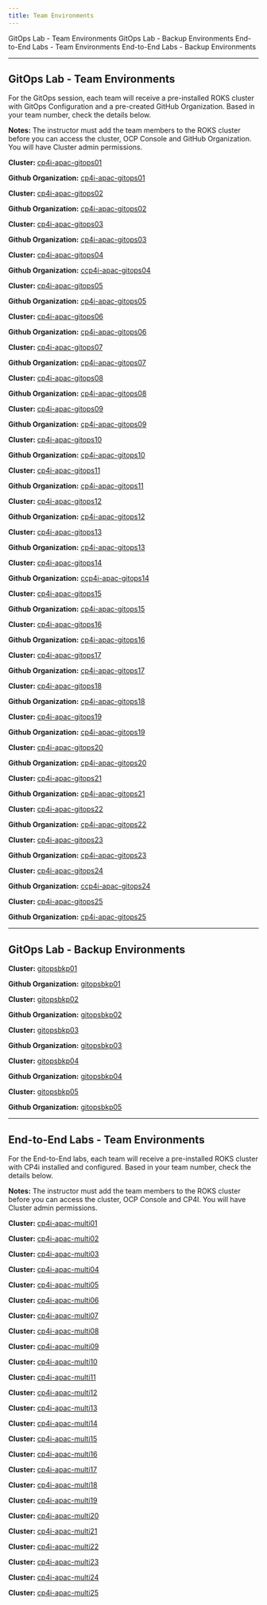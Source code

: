 ```yaml
---
title: Team Environments
---
```


<AnchorLinks>
  <AnchorLink>GitOps Lab - Team Environments</AnchorLink>
  <AnchorLink>GitOps Lab - Backup Environments</AnchorLink>
  <AnchorLink>End-to-End Labs - Team Environments</AnchorLink>
  <AnchorLink>End-to-End Labs - Backup Environments</AnchorLink>
</AnchorLinks>

***

## GitOps Lab - Team Environments

For the GitOps session, each team will receive a pre-installed ROKS cluster with GitOps Configuration and a pre-created GitHub Organization. Based in your team number, check the details below.

**Notes:**
The instructor must add the team members to the ROKS cluster before you can access the cluster, OCP Console and GitHub Organization. You will have Cluster admin permissions.

<Accordion>


<AccordionItem title="Team 01">

**Cluster:** <a href="https://cloud.ibm.com/kubernetes/clusters/ccief7ns00v2f6m8cf70/overview?platformType=openshift" target="_blank">cp4i-apac-gitops01</a>


**Github Organization:** <a href="https://github.com/cp4i-apac-gitops01" target="_blank">cp4i-apac-gitops01</a>


</AccordionItem>

<AccordionItem title="Team 02">

**Cluster:** <a href="https://cloud.ibm.com/kubernetes/clusters/cciefb3s0nld80m8cf7g/overview?platformType=openshift" target="_blank">cp4i-apac-gitops02</a>


**Github Organization:** <a href="https://github.com/cp4i-apac-gitops02" target="_blank">cp4i-apac-gitops02</a>


</AccordionItem>

<AccordionItem title="Team 03">

**Cluster:** <a href="https://cloud.ibm.com/kubernetes/clusters/cciefe9s0a5m0qe8cf80/overview?platformType=openshift" target="_blank">cp4i-apac-gitops03</a>


**Github Organization:** <a href="https://github.com/cp4i-apac-gitops03" target="_blank">cp4i-apac-gitops03</a>


</AccordionItem>

<AccordionItem title="Team 04">

**Cluster:** <a href="https://cloud.ibm.com/kubernetes/clusters/cciefhbs0tuopme8cf8g/overview?platformType=openshift" target="_blank">cp4i-apac-gitops04</a>


**Github Organization:** <a href="https://github.com/cp4i-apac-gitops04" target="_blank">ccp4i-apac-gitops04</a>


</AccordionItem>

<AccordionItem title="Team 05">

**Cluster:** <a href="https://cloud.ibm.com/kubernetes/clusters/cciefl0s070sa64tn9ig/overview?platformType=openshift" target="_blank">cp4i-apac-gitops05</a>


**Github Organization:** <a href="https://github.com/cp4i-apac-gitops05" target="_blank">cp4i-apac-gitops05</a>


</AccordionItem>

<AccordionItem title="Team 06">

**Cluster:** <a href="https://cloud.ibm.com/kubernetes/clusters/cciuaies0tihtrrrm8f0/overview?platformType=openshift" target="_blank">cp4i-apac-gitops06</a>


**Github Organization:** <a href="https://github.com/cp4i-apac-gitops06" target="_blank">cp4i-apac-gitops06</a>


</AccordionItem>

<AccordionItem title="Team 07">

**Cluster:** <a href="https://cloud.ibm.com/kubernetes/clusters/cciualss0tov7u14eia0/overview?platformType=openshift" target="_blank">cp4i-apac-gitops07</a>


**Github Organization:** <a href="https://github.com/cp4i-apac-gitops07" target="_blank">cp4i-apac-gitops07</a>


</AccordionItem>

<AccordionItem title="Team 08">

**Cluster:** <a href="https://cloud.ibm.com/kubernetes/clusters/cciefufs0iembnm8cf90/overview?platformType=openshift" target="_blank">cp4i-apac-gitops08</a>


**Github Organization:** <a href="https://github.com/cp4i-apac-gitops08" target="_blank">cp4i-apac-gitops08</a>


</AccordionItem>


<AccordionItem title="Team 09">

**Cluster:** <a href="https://cloud.ibm.com/kubernetes/clusters/ccieg1ts01g6gb94ei7g/overview?platformType=openshift" target="_blank">cp4i-apac-gitops09</a>


**Github Organization:** <a href="https://github.com/cp4i-apac-gitops09" target="_blank">cp4i-apac-gitops09</a>


</AccordionItem>

<AccordionItem title="Team 10">

**Cluster:** <a href="https://cloud.ibm.com/kubernetes/clusters/ccjjl1fd01lcr4q36eag/overview?platformType=openshift" target="_blank">cp4i-apac-gitops10</a>


**Github Organization:** <a href="https://github.com/cp4i-apac-gitops10" target="_blank">cp4i-apac-gitops10</a>


</AccordionItem>

<AccordionItem title="Team 11">

**Cluster:** <a href="https://cloud.ibm.com/kubernetes/clusters/ccieg82s0jth0v14ei8g/overview?platformType=openshift" target="_blank">cp4i-apac-gitops11</a>


**Github Organization:** <a href="https://github.com/cp4i-apac-gitops11" target="_blank">cp4i-apac-gitops11</a>


</AccordionItem>

<AccordionItem title="Team 12">

**Cluster:** <a href="https://cloud.ibm.com/kubernetes/clusters/ccjklh0d0nm9biscpn8g/overview?platformType=openshift" target="_blank">cp4i-apac-gitops12</a>


**Github Organization:** <a href="https://github.com/cp4i-apac-gitops12" target="_blank">cp4i-apac-gitops12</a>


</AccordionItem>

<AccordionItem title="Team 13">

**Cluster:** <a href="https://cloud.ibm.com/kubernetes/clusters/ccj1918t0f6dug1e7qdg/overview?platformType=openshift" target="_blank">cp4i-apac-gitops13</a>


**Github Organization:** <a href="https://github.com/cp4i-apac-gitops13" target="_blank">cp4i-apac-gitops13</a>


</AccordionItem>

<AccordionItem title="Team 14">

**Cluster:** <a href="https://cloud.ibm.com/kubernetes/clusters/ccjjl4id06sbk8immgqg/overview?platformType=openshift" target="_blank">cp4i-apac-gitops14</a>


**Github Organization:** <a href="https://github.com/cp4i-apac-gitops14" target="_blank">ccp4i-apac-gitops14</a>


</AccordionItem>

<AccordionItem title="Team 15">

**Cluster:** <a href="https://cloud.ibm.com/kubernetes/clusters/cciul49t0s7jh6epi4gg/overview?platformType=openshift" target="_blank">cp4i-apac-gitops15</a>


**Github Organization:** <a href="https://github.com/cp4i-apac-gitops15" target="_blank">cp4i-apac-gitops15</a>


</AccordionItem>

<AccordionItem title="Team 16">

**Cluster:** <a href="https://cloud.ibm.com/kubernetes/clusters/cciul7gt0jqgd7nqg4d0/overview?platformType=openshift" target="_blank">cp4i-apac-gitops16</a>


**Github Organization:** <a href="https://github.com/cp4i-apac-gitops16" target="_blank">cp4i-apac-gitops16</a>


</AccordionItem>

<AccordionItem title="Team 17">

**Cluster:** <a href="https://cloud.ibm.com/kubernetes/clusters/ccilht2s0cajith4ei90/overview?platformType=openshift" target="_blank">cp4i-apac-gitops17</a>


**Github Organization:** <a href="https://github.com/cp4i-apac-gitops17" target="_blank">cp4i-apac-gitops17</a>


</AccordionItem>

<AccordionItem title="Team 18">

**Cluster:** <a href="https://cloud.ibm.com/kubernetes/clusters/ccjjl7ad0ijs4r3ajck0/overview?platformType=openshift" target="_blank">cp4i-apac-gitops18</a>


**Github Organization:** <a href="https://github.com/cp4i-apac-gitops18" target="_blank">cp4i-apac-gitops18</a>


</AccordionItem>


<AccordionItem title="Team 19">

**Cluster:** <a href="https://cloud.ibm.com/kubernetes/clusters/ccjjla8d0rm321sp69v0/overview?platformType=openshift" target="_blank">cp4i-apac-gitops19</a>


**Github Organization:** <a href="https://github.com/cp4i-apac-gitops19" target="_blank">cp4i-apac-gitops19</a>


</AccordionItem>

<AccordionItem title="Team 20">

**Cluster:** <a href="https://cloud.ibm.com/kubernetes/clusters/ccjk7hkd0k3ead796q00/overview?platformType=openshift" target="_blank">cp4i-apac-gitops20</a>


**Github Organization:** <a href="https://github.com/cp4i-apac-gitops20" target="_blank">cp4i-apac-gitops20</a>


</AccordionItem>

<AccordionItem title="Team 21">

**Cluster:** <a href="https://cloud.ibm.com/kubernetes/clusters/ccjjld4d0b722crajckg/overview?platformType=openshift" target="_blank">cp4i-apac-gitops21</a>


**Github Organization:** <a href="https://github.com/cp4i-apac-gitops21" target="_blank">cp4i-apac-gitops21</a>


</AccordionItem>

<AccordionItem title="Team 22">

**Cluster:** <a href="https://cloud.ibm.com/kubernetes/clusters/ccjjlg6d0u5ok2i65ptg/overview?platformType=openshift" target="_blank">cp4i-apac-gitops22</a>


**Github Organization:** <a href="https://github.com/cp4i-apac-gitops22" target="_blank">cp4i-apac-gitops22</a>


</AccordionItem>

<AccordionItem title="Team 23">

**Cluster:** <a href="https://cloud.ibm.com/kubernetes/clusters/ccjjljdd078m9p796pu0/overview?platformType=openshift" target="_blank">cp4i-apac-gitops23</a>


**Github Organization:** <a href="https://github.com/cp4i-apac-gitops23" target="_blank">cp4i-apac-gitops23</a>


</AccordionItem>

<AccordionItem title="Team 24">

**Cluster:** <a href="https://cloud.ibm.com/kubernetes/clusters/ccjjlmbd09coupf96pug/overview?platformType=openshift" target="_blank">cp4i-apac-gitops24</a>


**Github Organization:** <a href="https://github.com/cp4i-apac-gitops24" target="_blank">ccp4i-apac-gitops24</a>


</AccordionItem>

<AccordionItem title="Team 25">

**Cluster:** <a href="https://cloud.ibm.com/kubernetes/clusters/ccjjlp1d0stensv96pv0/overview?platformType=openshift" target="_blank">cp4i-apac-gitops25</a>


**Github Organization:** <a href="https://github.com/cp4i-apac-gitops25" target="_blank">cp4i-apac-gitops25</a>


</AccordionItem>


***

## GitOps Lab - Backup Environments

<AccordionItem title="APAC Backup 01">

**Cluster:** <a href="https://cloud.ibm.com/kubernetes/clusters/cck9uvns068ldfdi1150/overview?platformType=openshift" target="_blank">gitopsbkp01</a>


**Github Organization:** <a href="https://github.com/gitopsbkp01" target="_blank">gitopsbkp01</a>


</AccordionItem>

<AccordionItem title="APAC Backup 02">

**Cluster:** <a href="https://cloud.ibm.com/kubernetes/clusters/cck9v2js09e6pmti115g/overview?platformType=openshift" target="_blank">gitopsbkp02</a>


**Github Organization:** <a href="https://github.com/gitopsbkp02" target="_blank">gitopsbkp02</a>


</AccordionItem>

<AccordionItem title="APAC Backup 03">

**Cluster:** <a href="https://cloud.ibm.com/kubernetes/clusters/cck9v5js00nc8r7n64og/overview?platformType=openshift" target="_blank">gitopsbkp03</a>


**Github Organization:** <a href="https://github.com/gitopsbkp03" target="_blank">gitopsbkp03</a>


</AccordionItem>

<AccordionItem title="APAC Backup 04">

**Cluster:** <a href="https://cloud.ibm.com/kubernetes/clusters/cck9v8js0t0072d12l60/overview?platformType=openshift" target="_blank">gitopsbkp04</a>


**Github Organization:** <a href="https://github.com/gitopsbkp04" target="_blank">gitopsbkp04</a>


</AccordionItem>

<AccordionItem title="APAC Backup 05">

**Cluster:** <a href="https://cloud.ibm.com/kubernetes/clusters/cck9vbvs0ao6elk68usg/overview?platformType=openshift" target="_blank">gitopsbkp05</a>


**Github Organization:** <a href="https://github.com/gitopsbkp05" target="_blank">gitopsbkp05</a>


</AccordionItem>



</Accordion>

***

## End-to-End Labs - Team Environments

For the End-to-End labs, each team will receive a pre-installed ROKS cluster with CP4i installed and configured. Based in your team number, check the details below.

**Notes:**
The instructor must add the team members to the ROKS cluster before you can access the cluster, OCP Console and CP4I. You will have Cluster admin permissions.

<Accordion>


<AccordionItem title="Team 01">

**Cluster:** <a href="https://cloud.ibm.com/kubernetes/clusters/cckvc59d0nmcp47qari0/overview?platformType=openshift" target="_blank">cp4i-apac-multi01</a>

</AccordionItem>

<AccordionItem title="Team 02">

**Cluster:** <a href="https://cloud.ibm.com/kubernetes/clusters/ccklv5is0lbbgu468uv0/overview?platformType=openshift" target="_blank">cp4i-apac-multi02</a>

</AccordionItem>

<AccordionItem title="Team 03">

**Cluster:** <a href=" " target="_blank">cp4i-apac-multi03</a>

</AccordionItem>

<AccordionItem title="Team 04">

**Cluster:** <a href=" " target="_blank">cp4i-apac-multi04</a>

</AccordionItem>

<AccordionItem title="Team 05">

**Cluster:** <a href=" " target="_blank">cp4i-apac-multi05</a>

</AccordionItem>

<AccordionItem title="Team 06">

**Cluster:** <a href=" " target="_blank">cp4i-apac-multi06</a>

</AccordionItem>

<AccordionItem title="Team 07">

**Cluster:** <a href=" " target="_blank">cp4i-apac-multi07</a>

</AccordionItem>

<AccordionItem title="Team 08">

**Cluster:** <a href=" " target="_blank">cp4i-apac-multi08</a>

</AccordionItem>

<AccordionItem title="Team 09">

**Cluster:** <a href=" " target="_blank">cp4i-apac-multi09</a>

</AccordionItem>

<AccordionItem title="Team 10">

**Cluster:** <a href=" " target="_blank">cp4i-apac-multi10</a>

</AccordionItem>

<AccordionItem title="Team 11">

**Cluster:** <a href=" " target="_blank">cp4i-apac-multi11</a>

</AccordionItem>

<AccordionItem title="Team 12">

**Cluster:** <a href=" " target="_blank">cp4i-apac-multi12</a>

</AccordionItem>

<AccordionItem title="Team 13">

**Cluster:** <a href=" " target="_blank">cp4i-apac-multi13</a>

</AccordionItem>

<AccordionItem title="Team 14">

**Cluster:** <a href=" " target="_blank">cp4i-apac-multi14</a>

</AccordionItem>

<AccordionItem title="Team 15">

**Cluster:** <a href=" " target="_blank">cp4i-apac-multi15</a>

</AccordionItem>

<AccordionItem title="Team 16">

**Cluster:** <a href=" " target="_blank">cp4i-apac-multi16</a>

</AccordionItem>

<AccordionItem title="Team 17">

**Cluster:** <a href=" " target="_blank">cp4i-apac-multi17</a>

</AccordionItem>

<AccordionItem title="Team 18">

**Cluster:** <a href=" " target="_blank">cp4i-apac-multi18</a>

</AccordionItem>

<AccordionItem title="Team 19">

**Cluster:** <a href=" " target="_blank">cp4i-apac-multi19</a>

</AccordionItem>

<AccordionItem title="Team 20">

**Cluster:** <a href=" " target="_blank">cp4i-apac-multi20</a>

</AccordionItem>

<AccordionItem title="Team 21">

**Cluster:** <a href=" " target="_blank">cp4i-apac-multi21</a>

</AccordionItem>

<AccordionItem title="Team 22">

**Cluster:** <a href=" " target="_blank">cp4i-apac-multi22</a>

</AccordionItem>

<AccordionItem title="Team 23">

**Cluster:** <a href=" " target="_blank">cp4i-apac-multi23</a>

</AccordionItem>

<AccordionItem title="Team 24">

**Cluster:** <a href=" " target="_blank">cp4i-apac-multi24</a>

</AccordionItem>

<AccordionItem title="Team 25">

**Cluster:** <a href=" " target="_blank">cp4i-apac-multi25</a>

</AccordionItem>

</Accordion>
